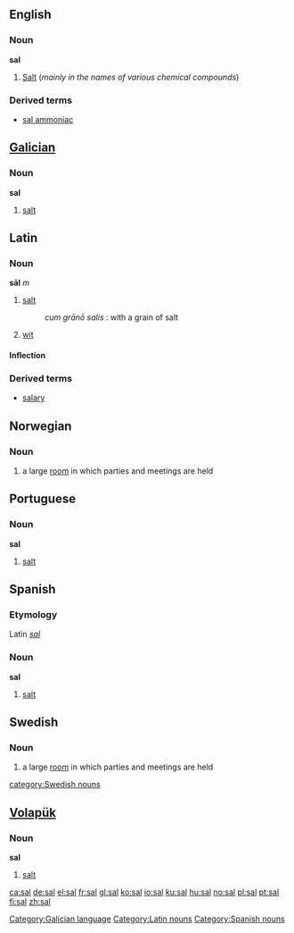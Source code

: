{{see|Sal}}
==English==

===Noun===
'''sal'''

# [[Salt]] (''mainly in the names of various chemical compounds'')

===Derived terms===
*[[sal ammoniac]]

==[[Galician]]==
===Noun===
'''sal'''

#[[salt]]

[[Category:Galician language]]

==Latin==
===Noun===
'''s&#257;l''' ''m''
#[[salt]]
#: ''cum gr&#257;n&#333; salis'' : with a grain of salt
#[[wit]]


====Inflection====
{{ladecl3}}
{{la-decl-3rd|M|s&#257;l|sal}}

===Derived terms===
* [[salary]]

[[Category:Latin nouns]]

==Norwegian==
===Noun===
{{no-noun-m1|sal}}
#a large [[room]] in which parties and meetings are held

==Portuguese==
===Noun===
'''sal'''

#[[salt]]

==Spanish==
===Etymology===
Latin ''[[sal#Latin|sal]]''

===Noun===
'''sal''' {{f}}

#[[salt]]

==Swedish==
{{sv-noun|gender=Common|sal|salen|salar|salarna|sals|salens|salars|salarnas}}
===Noun===
#a large [[room]] in which parties and meetings are held
[[category:Swedish nouns]]

==[[Volapük]]==
===Noun===
'''sal'''

#[[salt]]

[[Category:Spanish nouns]]

[[ca:sal]]
[[de:sal]]
[[el:sal]]
[[fr:sal]]
[[gl:sal]]
[[ko:sal]]
[[io:sal]]
[[ku:sal]]
[[hu:sal]]
[[no:sal]]
[[pl:sal]]
[[pt:sal]]
[[fi:sal]]
[[zh:sal]]